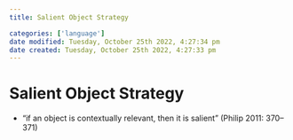 ```yaml
---
title: Salient Object Strategy

categories: ['language']
date modified: Tuesday, October 25th 2022, 4:27:34 pm
date created: Tuesday, October 25th 2022, 4:27:33 pm
---
```


# Salient Object Strategy


- "if an object is contextually relevant, then it is salient" (Philip 2011: 370–371)



